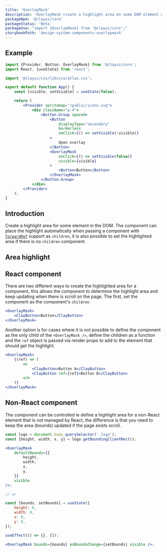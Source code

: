 ```yaml
---
title: 'OverlayMask'
description: 'OverlayMask create a highlight area on some DOM element with overlay.'
packageNpm: '@clayui/core'
packageStatus: 'Beta'
packageUse: "import {OverlayMask} from '@clayui/core';"
storybookPath: 'design-system-components-overlaymask'
---
```


## Example

```jsx preview
import {Provider, Button, OverlayMask} from '@clayui/core';
import React, {useState} from 'react';

import '@clayui/css/lib/css/atlas.css';

export default function App() {
	const [visible, setVisible] = useState(false);

	return (
		<Provider spritemap="/public/icons.svg">
			<div className="p-4">
				<Button.Group spaced>
					<Button
						displayType="secondary"
						borderless
						onClick={() => setVisible(!visible)}
					>
						Open overlay
					</Button>
					<OverlayMask
						onClick={() => setVisible(false)}
						visible={visible}
					>
						<Button>Button</Button>
					</OverlayMask>
				</Button.Group>
			</div>
		</Provider>
	);
}
```

## Introduction

Create a highlight area for some element in the DOM. The component can place the highlight automatically when passing a component with [`forwardRef`](https://reactjs.org/docs/react-api.html#reactforwardref) support as `children`, it is also possible to set the highlighted area if there is no `children` component.

## Area highlight

## React component

There are two different ways to create the highlighted area for a component, this allows the component to determine the highlight area and keep updating when there is scroll on the page. The first, set the component as the component's `children`.

```jsx
<OverlayMask>
	<ClayButton>Button</ClayButton>
</OverlayMask>
```

Another option is for cases where it is not possible to define the component as the only child of the `<OverlayMask />`, define the children as a function and the `ref` object is passed via render props to add to the element that should get the highlight.

```jsx
<OverlayMask>
	{(ref) => (
		<>
			<ClayButton>Button A</ClayButton>
			<ClayButton ref={ref}>Button B</ClayButton>
		</>
	)}
</OverlayMask>
```

## Non-React component

The component can be controlled ie define a highlight area for a non-React element that is not managed by React, the difference is that you need to keep the area (bounds) updated if the page exists scroll.

```jsx
const logo = document.body.querySelector('.logo');
const {height, width, x, y} = logo.getBoundingClientRect();

<OverlayMask
	defaultBounds={{
		height,
		width,
		x,
		y,
	}}
	visible
/>;

// or

const [bounds, setBounds] = useState({
	height: 0,
	width: 0,
	x: 0,
	y: 0,
});

useEffect(() => {}, []);

<OverlayMask bounds={bounds} onBoundsChange={setBounds} visible />;
```
